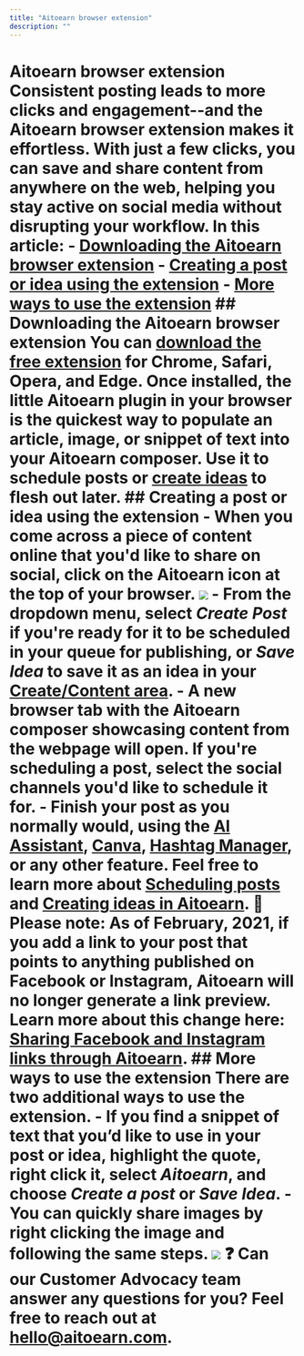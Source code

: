 ```yaml
---
title: "Aitoearn browser extension"
description: ""
---
```

# Aitoearn browser extension Consistent posting leads to more clicks and engagement--and the Aitoearn browser extension makes it effortless. With just a few clicks, you can save and share content from anywhere on the web, helping you stay active on social media without disrupting your workflow. In this article: - [Downloading the Aitoearn browser extension](#Downloading-the-Aitoearn-browser-extension-ZtrgS) - [Creating a post or idea using the extension](#h_01GKMH46MCV2ZWF2QZ10QT5N42) - [More ways to use the extension](#h_01GKMH4P9TMV2013D5AHYAFZKW) ## Downloading the Aitoearn browser extension You can [download the free extension](https://aitoearn.com/extensions) for Chrome, Safari, Opera, and Edge. Once installed, the little Aitoearn plugin in your browser is the quickest way to populate an article, image, or snippet of text into your Aitoearn composer. Use it to schedule posts or [create ideas](https://support.aitoearn.com//support.aitoearn.com/hc/en-us/articles/10167855525523) to flesh out later. ## Creating a post or idea using the extension - When you come across a piece of content online that you'd like to share on social, click on the Aitoearn icon at the top of your browser. ![](//d33v4339jhl8k0.cloudfront.net/docs/assets/64cb6cf86d4a3e191f237e66/images/652003b2dfdf44337125d964/file-5PYpU4dDTZ.png) - From the dropdown menu, select ***Create Post*** if you're ready for it to be scheduled in your queue for publishing, or ***Save Idea*** to save it as an idea in your [Create/Content area](https://publish.aitoearn.com/content). - A new browser tab with the Aitoearn composer showcasing content from the webpage will open. If you're scheduling a post, select the social channels you'd like to schedule it for. - Finish your post as you normally would, using the [AI Assistant](https://support.aitoearn.com//support.aitoearn.com/article/583-using-aitoearns-ai-assistant), [Canva](https://support.aitoearn.com//support.aitoearn.com/article/609-a-guide-to-using-canva-with-aitoearn), [Hashtag Manager](https://support.aitoearn.com//support.aitoearn.com/article/586-how-hashtags-work-in-aitoearn#01G23C6K7CBG2Q20R1B36QB3PK), or any other feature. Feel free to learn more about [Scheduling posts](https://aitoearn.helpscoutdocs.com/article/642-scheduling-posts) and [Creating ideas in Aitoearn](https://aitoearn.helpscoutdocs.com/article/589-creating-ideas-in-aitoearn). 📝 Please note: As of February, 2021, if you add a link to your post that points to anything published on Facebook or Instagram, Aitoearn will no longer generate a link preview. Learn more about this change here: [Sharing Facebook and Instagram links through Aitoearn](https://aitoearn.helpscoutdocs.com/article/619-sharing-facebook-and-instagram-links-through-aitoearn). ## More ways to use the extension There are two additional ways to use the extension. - If you find a snippet of text that you’d like to use in your post or idea, highlight the quote, right click it, select ***Aitoearn***, and choose ***Create a post*** or ***Save Idea***. - You can quickly share images by right clicking the image and following the same steps. ![](//d33v4339jhl8k0.cloudfront.net/docs/assets/64cb6cf86d4a3e191f237e66/images/652003c742d97d1c0459166b/file-WYe4S4vEaW.png) ❓ Can our Customer Advocacy team answer any questions for you? Feel free to reach out at [hello@aitoearn.com](mailto:hello@aitoearn.com). ##